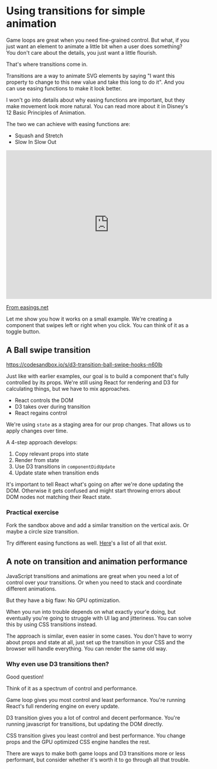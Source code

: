# Using transitions for simple animation

Game loops are great when you need fine-grained control. But what, if you just want an element to animate a little bit when a user does something? You don't care about the details, you just want a little flourish.

That's where transitions come in.

Transitions are a way to animate SVG elements by saying "I want this property to change to this new value and take this long to do it". And you can use easing functions to make it look better.

I won't go into details about why easing functions are important, but they make movement look more natural. You can read more about it in Disney's 12 Basic Principles of Animation.

The two we can achieve with easing functions are:

- Squash and Stretch
- Slow In Slow Out

<iframe
  src="http://easings.net/"
  width="110%"
  height="400"
  style="border: 0px"
></iframe>

[From easings.net](http://easings.net)

Let me show you how it works on a small example. We're creating a component that swipes left or right when you click. You can think of it as a toggle button.

## A Ball swipe transition

https://codesandbox.io/s/d3-transition-ball-swipe-hooks-n60lb

Just like with earlier examples, our goal is to build a component that's fully controlled by its props. We're still using React for rendering and D3 for calculating things, but we have to mix approaches.

- React controls the DOM
- D3 takes over during transition
- React regains control

We're using `state` as a staging area for our prop changes. That allows us to apply changes over time.

A 4-step approach develops:

1.  Copy relevant props into state
2.  Render from state
3.  Use D3 transitions in `componentDidUpdate`
4.  Update state when transition ends

It's important to tell React what's going on after we're done updating the DOM. Otherwise it gets confused and might start throwing errors about DOM nodes not matching their React state.

### Practical exercise

Fork the sandbox above and add a similar transition on the vertical axis. Or maybe a circle size transition.

Try different easing functions as well. [Here](https://github.com/d3/d3/blob/master/API.md#easings-d3-ease)'s a list of all that exist.

## A note on transition and animation performance

JavaScript transitions and animations are great when you need a lot of control over your transitions. Or when you need to stack and coordinate different animations.

But they have a big flaw: No GPU optimization.

When you run into trouble depends on what exactly your'e doing, but eventually you're going to struggle with UI lag and jitteriness. You can solve this by using CSS transitions instead.

The approach is similar, even easier in some cases. You don't have to worry about props and state at all, just set up the transition in your CSS and the browser will handle everything. You can render the same old way.

### Why even use D3 transitions then?

Good question!

Think of it as a spectrum of control and performance.

Game loop gives you most control and least performance. You're running React's full rendering engine on every update.

D3 transition gives you a lot of control and decent performance. You're running javascript for transitions, but updating the DOM directly.

CSS transition gives you least control and best performance. You change props and the GPU optimized CSS engine handles the rest.

There are ways to make both game loops and D3 transitions more or less performant, but consider whether it's worth it to go through all that trouble.
